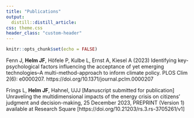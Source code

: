 ```yaml
---
title: "Publications"
output:
  distill::distill_article:
css: theme.css
header_class: "custom-header"
---
```


```r
knitr::opts_chunk$set(echo = FALSE)
```


Fenn J, <b>Helm JF</b>, Höfele P, Kulbe L, Ernst A, Kiesel A (2023) Identifying key-psychological factors influencing the acceptance of yet emerging technologies–A multi-method-approach to inform climate policy. PLOS Clim 2(6): e0000207. https://doi.org/10.1371/journal.pclm.0000207

Frings L, <b>Helm JF</b>, Hahnel, UJJ [Manuscript submitted for publication] Unraveling the multidimensional impacts of the energy crisis on citizens’ judgment and decision-making, 25 December 2023, PREPRINT (Version 1) available at Research Square [https://doi.org/10.21203/rs.3.rs-3705261/v1]